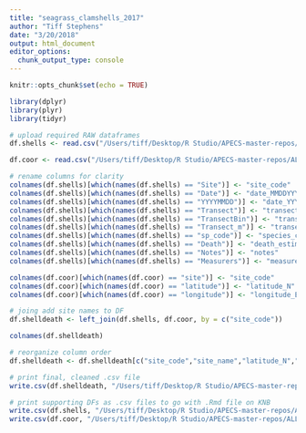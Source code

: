 ```yaml
---
title: "seagrass_clamshells_2017"
author: "Tiff Stephens"
date: "3/20/2018"
output: html_document
editor_options: 
  chunk_output_type: console
---
```


```r
knitr::opts_chunk$set(echo = TRUE)
```


```r
library(dplyr)
library(plyr)
library(tidyr)
```



```r
# upload required RAW dataframes
df.shells <- read.csv("/Users/tiff/Desktop/R Studio/APECS-master-repos/ALL_DATA/seagrass_clam_shells_2017_RAW.csv", stringsAsFactors = FALSE, header = TRUE)

df.coor <- read.csv("/Users/tiff/Desktop/R Studio/APECS-master-repos/ALL_DATA/sites_coordinates.csv", stringsAsFactors = FALSE, header = TRUE)
```

```r
# rename columns for clarity
colnames(df.shells)[which(names(df.shells) == "Site")] <- "site_code"
colnames(df.shells)[which(names(df.shells) == "Date")] <- "date_MMDDYYYY"
colnames(df.shells)[which(names(df.shells) == "YYYYMMDD")] <- "date_YYYYMMDD"
colnames(df.shells)[which(names(df.shells) == "Transect")] <- "transect_location"
colnames(df.shells)[which(names(df.shells) == "TransectBin")] <- "transect_bin_no"
colnames(df.shells)[which(names(df.shells) == "Transect_m")] <- "transect_bin_m"
colnames(df.shells)[which(names(df.shells) == "sp_code")] <- "species_code"
colnames(df.shells)[which(names(df.shells) == "Death")] <- "death_estimate"
colnames(df.shells)[which(names(df.shells) == "Notes")] <- "notes"
colnames(df.shells)[which(names(df.shells) == "Measurers")] <- "measurers"

colnames(df.coor)[which(names(df.coor) == "site")] <- "site_code"
colnames(df.coor)[which(names(df.coor) == "latitude")] <- "latitude_N"
colnames(df.coor)[which(names(df.coor) == "longitude")] <- "longitude_E"
```

```r
# joing add site names to DF
df.shelldeath <- left_join(df.shells, df.coor, by = c("site_code"))
```

```r
colnames(df.shelldeath)

# reorganize column order
df.shelldeath <- df.shelldeath[c("site_code","site_name","latitude_N","longitude_E","date_MMDDYYYY","date_YYYYMMDD","transect_location","transect_bin_no","transect_bin_m","species_common","species_scientific","species_code","death_estimate","width_mm","notes","measurers")]

```

```r
# print final, cleaned .csv file
write.csv(df.shelldeath, "/Users/tiff/Desktop/R Studio/APECS-master-repos/ALL_DATA/DATA_ARCHIVING/seagrass_clamshells_2017/seagrass_shelldeath_2017_CLEANDATA.csv", row.names = TRUE)

# print supporting DFs as .csv files to go with .Rmd file on KNB
write.csv(df.shells, "/Users/tiff/Desktop/R Studio/APECS-master-repos/ALL_DATA/DATA_ARCHIVING/seagrass_clamshells_2017/df.shells_RAW.csv", row.names = TRUE)
write.csv(df.coor, "/Users/tiff/Desktop/R Studio/APECS-master-repos/ALL_DATA/DATA_ARCHIVING/seagrass_clamshells_2017/df.coor_RAW.csv", row.names = TRUE)
```



